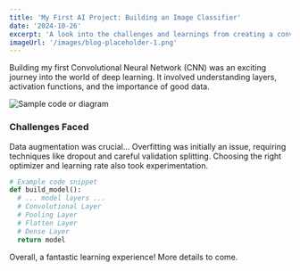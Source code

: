 ```yaml
---
title: 'My First AI Project: Building an Image Classifier'
date: '2024-10-26'
excerpt: 'A look into the challenges and learnings from creating a convolutional neural network...'
imageUrl: '/images/blog-placeholder-1.png'
---
```


Building my first Convolutional Neural Network (CNN) was an exciting journey into the world of deep learning. It involved understanding layers, activation functions, and the importance of good data.

![Sample code or diagram](/images/blog-placeholder-1.png)

### Challenges Faced

Data augmentation was crucial... Overfitting was initially an issue, requiring techniques like dropout and careful validation splitting. Choosing the right optimizer and learning rate also took experimentation.

```python
# Example code snippet
def build_model():
  # ... model layers ...
  # Convolutional Layer
  # Pooling Layer
  # Flatten Layer
  # Dense Layer
  return model
```

Overall, a fantastic learning experience! More details to come.